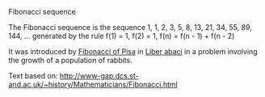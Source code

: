 Fibonacci sequence

The Fibonacci sequence is the sequence 1, 1, 2, 3, 5, 8, 13, 21, 34, 55, 89, 144, ... generated by the rule f(1) = 1, f(2) = 1, f(n) = f(n - 1) + f(n - 2)

It was introduced by [[Fibonacci of Pisa]] in [[Liber abaci]] in a problem involving the growth of a population of rabbits.

Text based on:  http://www-gap.dcs.st-and.ac.uk/~history/Mathematicians/Fibonacci.html

{{Reference}}